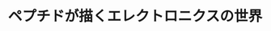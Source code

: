 ﻿---
title: "ペプチドが描くエレクトロニクスの世界"
category: "物質理工学院"
vol: 85
interviewee: "早水 裕平"
url: "http://www.op.titech.ac.jp/lab/hayamizu/hayamizu_j.html"
tags: ["材料","分子","自己組織化","生体","ナノ"]
pdf: "85-3-hayamizu.pdf"
career: ""
preface: "早水研究室では、ペプチドをグラフェンなどのナノ材料の上に自己組織化させ、エレクトロニクスに応用する研究を行なっている。本稿では、はじめにペプチドのグラフェン上での自己組織化について説明し、次にペプチドをエレクトロニクスに応用する方法とそのメリットについて紹介する。また、先生が生体分子とエレクトロニクスという異なった分野を横断した研究を行なっている経緯についても紹介する。"
---
